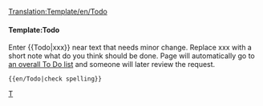 <noinclude>[[Translation:Template/en/Todo]]</noinclude><noinclude></noinclude>{{en/Ambox| type  = notice
| image = en/Manual/Base Set/Klipper.png
| text  = <strong>To Do</strong><br />{{{1|Whoever added this template didn't specify what was to be done, so it should be removed or updated with the correct action.}}}
}}<includeonly>{{{2|[[Category:en/Manual/Base Set/Aircraft/To do]]}}}</includeonly><noinclude>

====Template:Todo====
Enter <nowiki>{{</nowiki>Todo<nowiki>|xxx}}</nowiki> near text that needs minor change. Replace xxx with a short note what do you think should be done. Page will automatically go to [[:Category:en/Manual/Base Set/Aircraft/To do|an overall To Do list]] and someone will later review the request.
<pre>{{en/Todo|check spelling}}</pre>

[[Category:en/Manual/Base Set/Message boxes|T]]</noinclude>